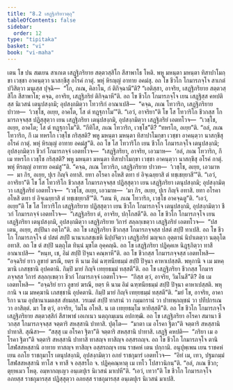 ```yaml
---
title: "8.2 เสฏฺฐิภริยาวตฺถุ"
tableOfContents: false
sidebar:
  order: 12
type: "tipitaka"
basket: "vi"
book: "vi-maha"
---
```



<DynamicBreadcrumb />

<Division number="330" book="vi-maha">

<Paragraph number="1564" book="vi-maha">
เตน โข ปน สมเยน สาเกเต เสฏฺฐิภริยาย สตฺตวสฺสิโก สีสาพาโธ โหติ. พหู มหนฺตา มหนฺตา ทิสาปาโมกฺขา เวชฺชา อาคนฺตฺวา นาสกฺขึสุ อโรคํ กาตุํ. พหุํ หิรญฺญํ อาทาย อคมํสุ. อถ โข ชีวโก โกมารภจฺโจ สาเกตํ ปวิสิตฺวา มนุเสฺส ปุจฺฉิ—  “โก, ภเณ, คิลาโน, กํ ติกิจฺฉามี”ติ? “เอติสฺสา, อาจริย, เสฏฺฐิภริยาย สตฺตวสฺสิโก สีสาพาโธ; คจฺฉ, อาจริย, เสฏฺฐิภริยํ ติกิจฺฉาหี”ติ. อถ โข ชีวโก โกมารภจฺโจ เยน เสฏฺฐิสฺส คหปติสฺส นิเวสนํ เตนุปสงฺกมิ; อุปสงฺกมิตฺวา โทวาริกํ อาณาเปสิ—  “คจฺฉ, ภเณ โทวาริก, เสฏฺฐิภริยาย ปาวท—  ‘เวชฺโช, อเยฺย, อาคโต, โส ตํ ทฏฺฐุกาโม’”ติ. “เอวํ, อาจริยา”ติ โข โส โทวาริโก ชีวกสฺส โกมารภจฺจสฺส ปฏิสฺสุตฺวา เยน เสฏฺฐิภริยา เตนุปสงฺกมิ, อุปสงฺกมิตฺวา เสฏฺฐิภริยํ เอตทโวจ—  “เวชฺโช, อเยฺย, อาคโต; โส ตํ ทฏฺฐุกาโม”ติ. “กีทิโส, ภเณ โทวาริก, เวชฺโช”ติ? “ทหรโก, อเยฺย”ติ. “อลํ, ภเณ โทวาริก, กึ เม ทหรโก เวชฺโช กริสฺสติ? พหู มหนฺตา มหนฺตา ทิสาปาโมกฺขา เวชฺชา อาคนฺตฺวา นาสกฺขึสุ อโรคํ กาตุํ. พหุํ หิรญฺญํ อาทาย อคมํสู”ติ. อถ โข โส โทวาริโก เยน ชีวโก โกมารภจฺโจ เตนุปสงฺกมิ; อุปสงฺกมิตฺวา ชีวกํ โกมารภจฺจํ เอตทโวจ—  “เสฏฺฐิภริยา, อาจริย, เอวมาห—  ‘อลํ, ภเณ โทวาริก, กึ เม ทหรโก เวชฺโช กริสฺสติ? พหู มหนฺตา มหนฺตา ทิสาปาโมกฺขา เวชฺชา อาคนฺตฺวา นาสกฺขึสุ อโรคํ กาตุํ. พหุํ หิรญฺญํ อาทาย อคมํสู’”ติ. “คจฺฉ, ภเณ โทวาริก, เสฏฺฐิภริยาย ปาวท—  ‘เวชฺโช, อเยฺย, เอวมาห—  มา กิร, อเยฺย, ปุเร กิญฺจิ อทาสิ. ยทา อโรคา อโหสิ ตทา ยํ อิจฺเฉยฺยาสิ ตํ ทชฺเชยฺยาสี’”ติ. “เอวํ, อาจริยา”ติ โข โส โทวาริโก ชีวกสฺส โกมารภจฺจสฺส ปฏิสฺสุตฺวา เยน เสฏฺฐิภริยา เตนุปสงฺกมิ; อุปสงฺกมิตฺวา เสฏฺฐิภริยํ เอตทโวจ—  “เวชฺโช, อเยฺย, เอวมาห—  ‘มา กิร, อเยฺย, ปุเร กิญฺจิ อทาสิ. ยทา อโรคา อโหสิ ตทา ยํ อิจฺเฉยฺยาสิ ตํ ทชฺเชยฺยาสี’”ติ. “เตน หิ, ภเณ โทวาริก, เวชฺโช อาคจฺฉตู”ติ. “เอวํ, อเยฺย”ติ โข โส โทวาริโก เสฏฺฐิภริยาย ปฏิสฺสุตฺวา เยน ชีวโก โกมารภจฺโจ เตนุปสงฺกมิ, อุปสงฺกมิตฺวา ชีวกํ โกมารภจฺจํ เอตทโวจ—  “เสฏฺฐิภริยา ตํ, อาจริย, ปกฺโกสตี”ติ.
</Paragraph>

<Paragraph number="1565" book="vi-maha">
อถ โข ชีวโก โกมารภจฺโจ เยน เสฏฺฐิภริยา เตนุปสงฺกมิ, อุปสงฺกมิตฺวา เสฏฺฐิภริยาย วิการํ สลฺลกฺเขตฺวา เสฏฺฐิภริยํ เอตทโวจ—  “ปสเตน, อเยฺย, สปฺปินา อตฺโถ”ติ. อถ โข เสฏฺฐิภริยา ชีวกสฺส โกมารภจฺจสฺส ปสตํ สปฺปึ ทาเปสิ. อถ โข ชีวโก โกมารภจฺโจ ตํ ปสตํ สปฺปึ นานาเภสชฺเชหิ นิปฺปจิตฺวา เสฏฺฐิภริยํ มญฺจเก อุตฺตานํ นิปาเตตฺวา นตฺถุโต อทาสิ. อถ โข ตํ สปฺปิ นตฺถุโต ทินฺนํ มุขโต อุคฺคญฺฉิ. อถ โข เสฏฺฐิภริยา ปฏิคฺคเห นิฏฺฐุภิตฺวา ทาสึ อาณาเปสิ—  “หนฺท, เช, อิมํ สปฺปึ ปิจุนา คณฺหาหี”ติ. อถ โข ชีวกสฺส โกมารภจฺจสฺส เอตทโหสิ—  “อจฺฉริยํ ยาว ลูขายํ ฆรณี, ยตฺร หิ นาม อิมํ ฉฑฺฑนียธมฺมํ สปฺปึ ปิจุนา คาหาเปสฺสติ. พหุกานิ จ เม มหคฺฆานิ เภสชฺชานิ อุปคตานิ. กิมฺปิ มายํ กิญฺจิ เทยฺยธมฺมํ ทสฺสตี”ติ. อถ โข เสฏฺฐิภริยา ชีวกสฺส โกมารภจฺจสฺส วิการํ สลฺลกฺเขตฺวา ชีวกํ โกมารภจฺจํ เอตทโวจ—  “กิสฺส ตฺวํ, อาจริย, วิมโนสี”ติ? อิธ เม เอตทโหสิ—  “อจฺฉริยํ ยาว ลูขายํ ฆรณี, ยตฺร หิ นาม อิมํ ฉฑฺฑนียธมฺมํ สปฺปึ ปิจุนา คาหาเปสฺสติ. พหุกานิ จ เม มหคฺฆานิ เภสชฺชานิ อุปคตานิ. กิมฺปิ มายํ กิญฺจิ เทยฺยธมฺมํ ทสฺสตี”ติ. “มยํ โข, อาจริย, อาคาริกา นาม อุปชานาเมตสฺส สํยมสฺส. วรเมตํ สปฺปิ ทาสานํ วา กมฺมกรานํ วา ปาทพฺภญฺชนํ วา ปทีปกรเณ วา อาสิตฺตํ. มา โข ตฺวํ, อาจริย, วิมโน อโหสิ. น เต เทยฺยธมฺโม หายิสฺสตี”ติ.
</Paragraph>

<Paragraph number="1566" book="vi-maha">
อถ โข ชีวโก โกมารภจฺโจ เสฏฺฐิภริยาย สตฺตวสฺสิกํ สีสาพาธํ เอเกเนว นตฺถุกมฺเมน อปกฑฺฒิ. อถ โข เสฏฺฐิภริยา อโรคา สมานา ชีวกสฺส โกมารภจฺจสฺส จตฺตาริ สหสฺสานิ ปาทาสิ. ปุตฺโต—  “มาตา เม อโรคา ฐิตา”ติ จตฺตาริ สหสฺสานิ ปาทาสิ. สุณิสา—  “สสฺสุ เม อโรคา ฐิตา”ติ จตฺตาริ สหสฺสานิ ปาทาสิ. เสฏฺฐิ คหปติ—  “ภริยา เม อโรคา ฐิตา”ติ จตฺตาริ สหสฺสานิ ปาทาสิ ทาสญฺจ ทาสิญฺจ อสฺสรถญฺจ.
</Paragraph>

<Paragraph number="1567" book="vi-maha">
อถ โข ชีวโก โกมารภจฺโจ ตานิ โสฬสสหสฺสานิ อาทาย ทาสญฺจ ทาสิญฺจ อสฺสรถญฺจ เยน ราชคหํ เตน ปกฺกามิ. อนุปุพฺเพน เยน ราชคหํ เยน อภโย ราชกุมาโร เตนุปสงฺกมิ, อุปสงฺกมิตฺวา อภยํ ราชกุมารํ เอตทโวจ—  “อิทํ เม, เทว, ปฐมกมฺมํ โสฬสสหสฺสานิ ทาโส จ ทาสี จ อสฺสรโถ จ. ปฏิคฺคณฺหาตุ เม เทโว โปสาวนิกนฺ”ติ. “อลํ, ภเณ ชีวก; ตุยฺหเมว โหตุ. อมฺหากญฺเญว อนฺเตปุเร นิเวสนํ มาเปหี”ติ. “เอวํ, เทวา”ติ โข ชีวโก โกมารภจฺโจ อภยสฺส ราชกุมารสฺส ปฏิสฺสุตฺวา อภยสฺส ราชกุมารสฺส อนฺเตปุเร นิเวสนํ มาเปสิ.
</Paragraph>
</Division>